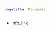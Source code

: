 ```yaml
---
pagetitle: Decapods
---
```


- [info_link](https://olympiccoast.noaa.gov/living/marinelife/inverts/inverts.html)


